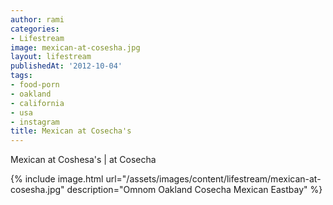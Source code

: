```yaml
---
author: rami
categories:
- Lifestream
image: mexican-at-cosesha.jpg
layout: lifestream
publishedAt: '2012-10-04'
tags:
- food-porn
- oakland
- california
- usa
- instagram
title: Mexican at Cosecha's
---
```


Mexican at Coshesa's | at Cosecha

{% include image.html url="/assets/images/content/lifestream/mexican-at-cosesha.jpg" description="Omnom Oakland Cosecha Mexican Eastbay" %}
